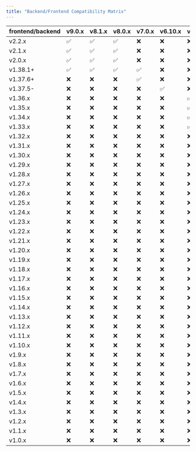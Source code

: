 ```yaml
---
title: "Backend/Frontend Compatibility Matrix"
---
```


| frontend/backend | v9.0.x | v8.1.x | v8.0.x | v7.0.x | v6.10.x | v6.9.x | v6.8.x | v6.7.x | v6.6.x | v6.5.x | v6.4.x | v6.3.x | v6.2.x | v6.1.x | v6.0.x | v5.4.x | v5.3.x | v5.2.x | v5.1.x | v5.0.x |
| ---------------- | :----- | ------ | ------ | ------ | ------- | ------ | ------ | ------ | ------ | ------ | ------ | ------ | ------ | ------ | ------ | ------ | ------ | ------ | ------ | ------ |
| v2.2.x           | ✅      | ✅      | ✅      | ❌      | ❌       | ❌      | ❌      | ❌      | ❌      | ❌      | ❌      | ❌      | ❌      | ❌      | ❌      | ❌      | ❌      | ❌      | ❌      | ❌      |
| v2.1.x           | ✅      | ✅      | ✅      | ❌      | ❌       | ❌      | ❌      | ❌      | ❌      | ❌      | ❌      | ❌      | ❌      | ❌      | ❌      | ❌      | ❌      | ❌      | ❌      | ❌      |
| v2.0.x           | ✅      | ✅      | ✅      | ❌      | ❌       | ❌      | ❌      | ❌      | ❌      | ❌      | ❌      | ❌      | ❌      | ❌      | ❌      | ❌      | ❌      | ❌      | ❌      | ❌      |
| v1.38.1\+        | ✅      | ✅      | ✅      | ✅      | ❌       | ❌      | ❌      | ❌      | ❌      | ❌      | ❌      | ❌      | ❌      | ❌      | ❌      | ❌      | ❌      | ❌      | ❌      | ❌      |
| v1.37.6\+        | ❌      | ❌      | ❌      | ✅      | ❌       | ❌      | ❌      | ❌      | ❌      | ❌      | ❌      | ❌      | ❌      | ❌      | ❌      | ❌      | ❌      | ❌      | ❌      | ❌      |
| v1.37.5-         | ❌      | ❌      | ❌      | ❌      | ✅       | ❌      | ❌      | ❌      | ❌      | ❌      | ❌      | ❌      | ❌      | ❌      | ❌      | ❌      | ❌      | ❌      | ❌      | ❌      |
| v1.36.x          | ❌      | ❌      | ❌      | ❌      | ❌       | ✅      | ❌      | ❌      | ❌      | ❌      | ❌      | ❌      | ❌      | ❌      | ❌      | ❌      | ❌      | ❌      | ❌      | ❌      |
| v1.35.x          | ❌      | ❌      | ❌      | ❌      | ❌       | ✅      | ✅      | ✅      | ✅      | ❌      | ❌      | ❌      | ❌      | ❌      | ❌      | ❌      | ❌      | ❌      | ❌      | ❌      |
| v1.34.x          | ❌      | ❌      | ❌      | ❌      | ❌       | ✅      | ✅      | ✅      | ✅      | ❌      | ❌      | ❌      | ❌      | ❌      | ❌      | ❌      | ❌      | ❌      | ❌      | ❌      |
| v1.33.x          | ❌      | ❌      | ❌      | ❌      | ❌       | ✅      | ✅      | ✅      | ✅      | ❌      | ❌      | ❌      | ❌      | ❌      | ❌      | ❌      | ❌      | ❌      | ❌      | ❌      |
| v1.32.x          | ❌      | ❌      | ❌      | ❌      | ❌       | ❌      | ❌      | ✅      | ✅      | ❌      | ❌      | ❌      | ❌      | ❌      | ❌      | ❌      | ❌      | ❌      | ❌      | ❌      |
| v1.31.x          | ❌      | ❌      | ❌      | ❌      | ❌       | ❌      | ❌      | ✅      | ✅      | ❌      | ❌      | ❌      | ❌      | ❌      | ❌      | ❌      | ❌      | ❌      | ❌      | ❌      |
| v1.30.x          | ❌      | ❌      | ❌      | ❌      | ❌       | ❌      | ❌      | ✅      | ✅      | ❌      | ❌      | ❌      | ❌      | ❌      | ❌      | ❌      | ❌      | ❌      | ❌      | ❌      |
| v1.29.x          | ❌      | ❌      | ❌      | ❌      | ❌       | ❌      | ❌      | ❌      | ❌      | ✅      | ✅      | ❌      | ❌      | ❌      | ❌      | ❌      | ❌      | ❌      | ❌      | ❌      |
| v1.28.x          | ❌      | ❌      | ❌      | ❌      | ❌       | ❌      | ❌      | ❌      | ❌      | ❌      | ✅      | ❌      | ❌      | ❌      | ❌      | ❌      | ❌      | ❌      | ❌      | ❌      |
| v1.27.x          | ❌      | ❌      | ❌      | ❌      | ❌       | ❌      | ❌      | ❌      | ❌      | ❌      | ❌      | ✅      | ✅      | ❌      | ❌      | ❌      | ❌      | ❌      | ❌      | ❌      |
| v1.26.x          | ❌      | ❌      | ❌      | ❌      | ❌       | ❌      | ❌      | ❌      | ❌      | ❌      | ❌      | ✅      | ✅      | ❌      | ❌      | ❌      | ❌      | ❌      | ❌      | ❌      |
| v1.25.x          | ❌      | ❌      | ❌      | ❌      | ❌       | ❌      | ❌      | ❌      | ❌      | ❌      | ❌      | ✅      | ✅      | ❌      | ❌      | ❌      | ❌      | ❌      | ❌      | ❌      |
| v1.24.x          | ❌      | ❌      | ❌      | ❌      | ❌       | ❌      | ❌      | ❌      | ❌      | ❌      | ❌      | ❌      | ❌      | ✅      | ❌      | ❌      | ❌      | ❌      | ❌      | ❌      |
| v1.23.x          | ❌      | ❌      | ❌      | ❌      | ❌       | ❌      | ❌      | ❌      | ❌      | ❌      | ❌      | ❌      | ❌      | ✅      | ❌      | ❌      | ❌      | ❌      | ❌      | ❌      |
| v1.22.x          | ❌      | ❌      | ❌      | ❌      | ❌       | ❌      | ❌      | ❌      | ❌      | ❌      | ❌      | ❌      | ❌      | ❌      | ✅      | ❌      | ❌      | ❌      | ❌      | ❌      |
| v1.21.x          | ❌      | ❌      | ❌      | ❌      | ❌       | ❌      | ❌      | ❌      | ❌      | ❌      | ❌      | ❌      | ❌      | ❌      | ✅      | ❌      | ❌      | ❌      | ❌      | ❌      |
| v1.20.x          | ❌      | ❌      | ❌      | ❌      | ❌       | ❌      | ❌      | ❌      | ❌      | ❌      | ❌      | ❌      | ❌      | ❌      | ❌      | ✅      | ❌      | ❌      | ❌      | ❌      |
| v1.19.x          | ❌      | ❌      | ❌      | ❌      | ❌       | ❌      | ❌      | ❌      | ❌      | ❌      | ❌      | ❌      | ❌      | ❌      | ❌      | ❌      | ✅      | ❌      | ❌      | ❌      |
| v1.18.x          | ❌      | ❌      | ❌      | ❌      | ❌       | ❌      | ❌      | ❌      | ❌      | ❌      | ❌      | ❌      | ❌      | ❌      | ❌      | ❌      | ✅      | ❌      | ❌      | ❌      |
| v1.17.x          | ❌      | ❌      | ❌      | ❌      | ❌       | ❌      | ❌      | ❌      | ❌      | ❌      | ❌      | ❌      | ❌      | ❌      | ❌      | ❌      | ✅      | ❌      | ❌      | ❌      |
| v1.16.x          | ❌      | ❌      | ❌      | ❌      | ❌       | ❌      | ❌      | ❌      | ❌      | ❌      | ❌      | ❌      | ❌      | ❌      | ❌      | ❌      | ✅      | ❌      | ❌      | ❌      |
| v1.15.x          | ❌      | ❌      | ❌      | ❌      | ❌       | ❌      | ❌      | ❌      | ❌      | ❌      | ❌      | ❌      | ❌      | ❌      | ❌      | ❌      | ❌      | ✅      | ❌      | ❌      |
| v1.14.x          | ❌      | ❌      | ❌      | ❌      | ❌       | ❌      | ❌      | ❌      | ❌      | ❌      | ❌      | ❌      | ❌      | ❌      | ❌      | ❌      | ❌      | ✅      | ❌      | ❌      |
| v1.13.x          | ❌      | ❌      | ❌      | ❌      | ❌       | ❌      | ❌      | ❌      | ❌      | ❌      | ❌      | ❌      | ❌      | ❌      | ❌      | ❌      | ❌      | ✅      | ❌      | ❌      |
| v1.12.x          | ❌      | ❌      | ❌      | ❌      | ❌       | ❌      | ❌      | ❌      | ❌      | ❌      | ❌      | ❌      | ❌      | ❌      | ❌      | ❌      | ❌      | ✅      | ❌      | ❌      |
| v1.11.x          | ❌      | ❌      | ❌      | ❌      | ❌       | ❌      | ❌      | ❌      | ❌      | ❌      | ❌      | ❌      | ❌      | ❌      | ❌      | ❌      | ❌      | ✅      | ❌      | ❌      |
| v1.10.x          | ❌      | ❌      | ❌      | ❌      | ❌       | ❌      | ❌      | ❌      | ❌      | ❌      | ❌      | ❌      | ❌      | ❌      | ❌      | ❌      | ❌      | ✅      | ❌      | ❌      |
| v1.9.x           | ❌      | ❌      | ❌      | ❌      | ❌       | ❌      | ❌      | ❌      | ❌      | ❌      | ❌      | ❌      | ❌      | ❌      | ❌      | ❌      | ❌      | ✅      | ❌      | ❌      |
| v1.8.x           | ❌      | ❌      | ❌      | ❌      | ❌       | ❌      | ❌      | ❌      | ❌      | ❌      | ❌      | ❌      | ❌      | ❌      | ❌      | ❌      | ❌      | ✅      | ❌      | ❌      |
| v1.7.x           | ❌      | ❌      | ❌      | ❌      | ❌       | ❌      | ❌      | ❌      | ❌      | ❌      | ❌      | ❌      | ❌      | ❌      | ❌      | ❌      | ❌      | ✅      | ❌      | ❌      |
| v1.6.x           | ❌      | ❌      | ❌      | ❌      | ❌       | ❌      | ❌      | ❌      | ❌      | ❌      | ❌      | ❌      | ❌      | ❌      | ❌      | ❌      | ❌      | ✅      | ❌      | ❌      |
| v1.5.x           | ❌      | ❌      | ❌      | ❌      | ❌       | ❌      | ❌      | ❌      | ❌      | ❌      | ❌      | ❌      | ❌      | ❌      | ❌      | ❌      | ❌      | ✅      | ❌      | ❌      |
| v1.4.x           | ❌      | ❌      | ❌      | ❌      | ❌       | ❌      | ❌      | ❌      | ❌      | ❌      | ❌      | ❌      | ❌      | ❌      | ❌      | ❌      | ❌      | ❌      | ✅      | ❌      |
| v1.3.x           | ❌      | ❌      | ❌      | ❌      | ❌       | ❌      | ❌      | ❌      | ❌      | ❌      | ❌      | ❌      | ❌      | ❌      | ❌      | ❌      | ❌      | ❌      | ✅      | ❌      |
| v1.2.x           | ❌      | ❌      | ❌      | ❌      | ❌       | ❌      | ❌      | ❌      | ❌      | ❌      | ❌      | ❌      | ❌      | ❌      | ❌      | ❌      | ❌      | ❌      | ✅      | ❌      |
| v1.1.x           | ❌      | ❌      | ❌      | ❌      | ❌       | ❌      | ❌      | ❌      | ❌      | ❌      | ❌      | ❌      | ❌      | ❌      | ❌      | ❌      | ❌      | ❌      | ✅      | ❌      |
| v1.0.x           | ❌      | ❌      | ❌      | ❌      | ❌       | ❌      | ❌      | ❌      | ❌      | ❌      | ❌      | ❌      | ❌      | ❌      | ❌      | ❌      | ❌      | ❌      | ✅      | ✅      |